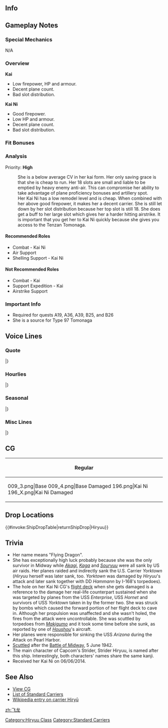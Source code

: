 ==Info==
{{KanmusuInfo|ID=009}}
{{KanmusuInfo|ID=009a}}
{{KanmusuInfo|ID=196}}

==Gameplay Notes==
===Special Mechanics===
N/A

===Overview===
'''Kai'''
* Low firepower, HP and armour.
* Decent plane count.
* Bad slot distribution.

'''Kai Ni'''
* Good firepower.
* Low HP and armour.
* Decent plane count.
* Bad slot distribution.

===Fit Bonuses===
{{:{{BASEPAGENAME}}/Equipment Bonuses}}
{{clear}}

===Analysis===
Priority: '''High'''
: She is a below average CV in her kai form. Her only saving grace is that she is cheap to run. Her 18 slots are small and liable to be emptied by heavy enemy anti-air. This can compromise her ability to take advantage of plane proficiency bonuses and artillery spot. 
: Her Kai Ni has a low remodel level and is cheap. When combined with her above good firepower, it makes her a decent carrier. She is still let down by her slot distribution because her top slot is still 18. She does get a buff to her large slot which gives her a harder hitting airstrike. It is important that you get her to Kai Ni quickly because she gives you access to the Tenzan Tomonaga.

====Recommended Roles====
* Combat - Kai Ni
* Air Support
* Shelling Support - Kai Ni

====Not Recommended Roles====
* Combat - Kai
* Support Expedition - Kai
* Airstrike Support

===Important Info===
* Required for quests A19, A36, A39, B25, and B26
* She is a source for Type 97 Tomonaga

==Voice Lines==
===Quote===
{{ShipquoteHeader}}
{{ShipquoteKai
| scenario    =Introduction
| origin      =航空母艦、飛龍です。空母戦なら、おまかせ！どんな苦境でも戦えます！
| translation =I'm aircraft carrier Hiryuu. Leave the carrier battles to me! I'll fight back against any crisis!<ref>Hiryuu was the only carrier left after American air raid during Midway and her attack damaged CV Yorktown which later sank.</ref>
| audio       =Hiryuu-Introduction.ogg
}}
{{ShipquoteKai
| scenario    =Introduction
| kai2        =yes
| origin      =航空母艦、飛龍です！空母戦ならお任せ！どんな苦境からでも反撃してみせます！
| translation =I'm the aircraft carrier Hiryuu! Leave the carrier battles to me! Watch me fight back against any crisis!
| audio       =HiryuuKaiNi-Intro.mp3
}}
{{ShipquoteKai
| scenario    =Library
| origin      =飛龍型航空母艦、飛龍です。…ん？蒼龍型改じゃないかって？いいじゃん、そんなこと。それより、索敵は大切にねッ。空母戦は先手必勝！慢心はダメ、ゼッタイ。慎重に、そして、大胆に戦い抜こうよ！
| translation =Hiryuu-class aircraft carrier, Hiryuu. Huh? Am I not an improved version of the Souryuu-class, you say? Don't worry about the details. More importantly, scouting is paramount. In carrier warfare, the first to strike wins! Don't let pride blind you. Let's carefully, and also boldly, fight on through!<ref>The second sentence is a reference to historians differing as to whether or not she is of her own Hiryuu-class or if she is a modified member of the Souryuu-class.</ref>
| audio       =Hiryuu-Library.ogg
}}
{{ShipquoteKai
| scenario    =Secretary 1
| origin      =ん？　敵空母が現れましたか？
| translation =Hm? Has an enemy carrier appeared?
| audio       =Hiryuu-Secretary_1.ogg
}}
{{ShipquoteKai
| scenario    =Secretary 2
| origin      =…っあぁ、めっ！　艦載機が落ちちゃいますからぁっ！
| translation =Don't (do that)! The planes will drop off.
| audio       =Hiryuu-Secretary_2.ogg
}}
{{ShipquoteKai
| scenario    =Secretary 3
| origin      =多聞丸に怒られますよ？
| translation =Tamon-maru is going get mad at you.<ref>"Tamon-maru" was nickname of Tamon Yamaguchi, 2nd Carrier Div. commander.</ref>
| audio       =Hiryuu-Secretary_3.ogg
}}
{{ShipquoteKai
| scenario    =Secretary 3
|kai2 = yes
| origin      =多聞丸に…ってあぁ、違うの？ なら大丈夫ね、本当？
| translation =Is Tamon-maru... ah, not him? That's really fine then?
| audio       =HiryuuKaiNi-Sec3.mp3
}}
{{ShipquoteKai
| scenario    =Secretary Idle
| origin      =ほう～ほうほう…これが改飛龍型の新型航空母艦、雲龍型の図面。たくさん作る気だったのねー。へ～これはすごいわー…。あっ、あ、提督、なに？ごめん、聞いてなかった。もっかい言って？
| translation =Ho~hoho... So this is the blueprint for the Unryuu-class, the new upgraded Hiryuu-class carriers. They're making a lot of them. Eh, this is amazing. Ah, oh, what is it Admiral? Sorry, I wasn't listening. Could you repeat that?
| audio       =Hiryuu-Idle.ogg
}}
{{ShipquoteKai
| scenario    =Secretary (Married)
| origin      =提督、新鋭機も嬉しいけれど…やっぱり私は、友永隊と一緒に戦いたいな…。え？解ってくれるの？ありがとう！…あ、つい抱きついちゃった。ごめん！
| translation =Admiral, I'm happy with new equipment but... I definitely prefer fighting with the Tomonaga Squadron... Eh? You have a solution? Thank you! ...Ah, I hugged you without thinking. Sorry!
| audio       =Hiryuu-Secretary_Married.ogg
}}
{{ShipquoteKai
| scenario    =Wedding
| origin      =たまには…そう、たまには…戦いを忘れてもいいよね？　ね、こっち見てよ。うん、好きだな、その笑顔♪
| translation =Sometimes… yeah, sometimes… you can forget about the fighting, you know? Hey, look over here. Yeah, I like it, that kind of face♪
| audio       =Hiryuu-Wedding.ogg
}}
{{ShipquoteKai
| scenario    =Player's Score
| origin      =赤煉瓦から提督に連絡があるみたい。
| translation =Looks like the Red Brick has something to say to you.<ref>The Red Brick referred to IJN headquarter office.</ref>
| audio       =Hiryuu-Looking_At_Scores.ogg
}}
{{ShipquoteKai
| scenario    =Player's Score
| kai2 = yes
| origin      =赤煉瓦の情報を確認ですね？お願いします！
| translation =You want to check the information from the Red Brick? Here you go!
| audio       =HiryuuKaiNi-PlayerScore.mp3
}}
{{ShipquoteKai
| scenario    =Joining the Fleet
| origin      =よしっ！　二航戦、出撃します！
| translation =Alright, 2nd Carrier Division launching!
| audio       =Hiryuu-Joining_A_Sortie.ogg
}}
{{ShipquoteKai
| scenario    =Joining the Fleet
|kai2 = yes
| origin      =よしっ！　第二航空戦隊、旗艦、飛龍！出撃します！
| translation =Alright! 2nd Carrier Division, flagship, Hiryuu! Sortieing!
| audio       =HiryuuKaiNi-JoinFleet.mp3
}}
{{ShipquoteKai
| scenario    =Equipment 1
| origin      =よし、これなら一航戦にも負けませんね。
| translation =Yes, with this we won't lose behind 1st Division.
| audio       =Hiryuu-Equipment_1.ogg
}}
{{ShipquoteKai
| scenario    =Equipment 1
|kai2 = yes
| origin      =やったぁ！良い機体です！ねっ！
| translation =Alright! This is a good plane! Yay!
| audio       =HiryuuKaiNi-Equip1.mp3
}}
{{ShipquoteKai
| scenario    =Equipment 2
| origin      =やったぁ！これでもっと戦える！
| translation =All right! I can fight on with this!
| audio       =Hiryuu-Equipment_2.ogg
}}
{{ShipquoteKai
| scenario    =Equipment 2
|kai2 = yes
| origin      =よぉし！これなら一航戦にも負けません！ねっ？蒼龍！
| translation =Right! With this, we won't lose against the 1st CarDiv! Right, Souryuu!
| audio       =HiryuuKaiNi-Equip2.mp3
}}
{{ShipquoteKai
| scenario    =Equipment 3
| origin      =どうよ！
| translation =How's that?
| audio       =Hiryuu-Equipment_3.ogg
}}
{{ShipquoteKai
| scenario    =Supply
| origin      =補給、ありがたいです！ これでまた出撃可能です！ よーしっ！
| translation =I'm grateful for the resupply! Now I can sortie! Right then!
| audio       =Hiryuu-Supply.ogg
}}
{{ShipquoteKai
| scenario    =Docking (Minor)
| origin      =ちょっと飛行甲板を補修するね
| translation =I'm going to do some light repair on my flight deck.
| audio       =Hiryuu-Docking_Minor.ogg
}}
{{ShipquoteKai
| scenario    =Docking (Major)
| origin      =やれやれ。まっ、たまには休養も必要よね
| translation =Good grief. Well sometimes you just need go into dock.
| audio       =Hiryuu-Docking_Major.ogg
}}
{{ShipquoteKai
| scenario    =Construction
| origin      =建造完了です。良い船だと良いですね。
| translation =Construction completed. Hopefully she's a good one.
| audio       =Hiryuu-Construction.ogg
}}
{{ShipquoteKai
| scenario    =Return From Sortie
| origin      =艦隊が帰投しました。次はMI作戦ですか？
| translation =The fleet has returned. Is Operation MI next?
| audio       =Hiryuu-Returning_From_Sortie.ogg
}}
{{ShipquoteKai
| scenario    =Return From Sortie
|kai2 = yes
| origin      =艦隊が帰投しました。MI作戦の次は…まだ、早いですね。んふふふっ。
| translation =The fleet has returned. It's still... too early to start Operation MI. Ufufufu
| audio       =HiryuuKaiNi-SortieReturn.mp3
}}
{{ShipquoteKai
| scenario    =Starting a Sortie
| origin      =徹底的に叩きます。索敵も念入りにね。
| translation =We'll strike thoroughly. Do the recon properly.
| audio       =Hiryuu-Starting_A_Sortie.ogg
}}
{{ShipquoteKai
| scenario    =Starting a Sortie
|kai2 = yes
| origin      =艦隊出撃！徹底的に叩きましょう！索敵も怠りなく！
| translation =Fleet sortie! Let's completely beat them! Recon properly!
| audio       =HiryuuKaiNi-Sortie.mp3
}}
{{ShipquoteKai
| scenario    =Starting a Battle
| origin      =第一次攻撃隊、発艦！
| translation =First wave, commence launching!
| audio       =Hiryuu-Battle_Start.ogg
}}
{{ShipquoteKai
| scenario    =Starting a Battle
|kai2 = yes
| origin      =二航戦！攻撃隊、発艦！
| translation =2nd CarDiv! Attack corps, take off!
| audio       =HiryuuKaiNi-BattleStart.mp3
}}
{{ShipquoteKai
| scenario    =Attack
| origin      =第二次攻撃の要を認めます、急いで！
| translation =Second attack required. Hurry!<ref>"Second attack required" comes from Joichi Tomonaga, Hiryuu attacker squadron commander's telegram; same with Tomonaga Sq.</ref>
| audio       =Hiryuu-Attack.ogg
}}
{{ShipquoteKai
| scenario    =Air Battle
| origin      =たとえ最後の1艦になっても、叩いて見せます！
| translation =Even if I'm the last one standing, I will fight on!<ref>After the air strike at Midway left Hiryu as the last carrier of the Japanese fleet, Yamaguchi intended to launch an attack with Hiryu's remaining aircraft.</ref>
| audio       =Hiryuu-Air_Battle.ogg
}}
{{ShipquoteKai
| scenario    =Night Battle
| origin      =よしっ、友永隊、頼んだわよ！
| translation =Alright! Tomonaga Squadron, I'm counting on you!
| audio       =Hiryuu-Night_Battle.ogg
}}
{{ShipquoteKai
| scenario    =MVP
| origin      =どぉよ！　ね、多聞丸……見ててくれた？
| translation =How was that! Were you watching, Tamon-maru?
| audio       =Hiryuu-MVP.ogg
}}
{{ShipquoteKai
| scenario    =Minor Damage 1
| origin      =この程度ならかすり傷よっ
| translation =It's just a scratch!
| audio       =Hiryuu-Minor_Damage_1.ogg
}}
{{ShipquoteKai
| scenario    =Minor Damage 2
| origin      =痛っ…まだ、発着艦は出来る？
| translation =Ouch! Is it still safe to take off and land?
| audio       =Hiryuu-Minor_Damage_2.ogg
}}
{{ShipquoteKai
| scenario    =Major Damage
| origin      =やられたっ……！誘爆を防いで！
| translation =I'm hit, watch out for explosions.
| audio       =Hiryuu-Major_Damage.ogg
}}
{{ShipquoteKai
| scenario    =Sunk
| origin      =沈むのね…最後に月を肴に一杯やるかな…
| translation =I'm going to sink... Time to have a drink with the moon...<ref>"Have a drink..." is said to be coming from Admiral Yamaguchi and Hiryuu Captain's last conversation.</ref>
| audio       =Hiryuu-Sunk.ogg
}}
|}<references/>

{{clear}}

===Hourlies===
{{ShipquoteHeader}}
{{ShipquoteKai
| scenario    =00:00
| origin      =さぁ！今日は私が時報ってのを担当するね。　今、ちょうどてっぺん！　午前零時。
| translation =Right! I'll be doing the time notifications today. It's midnight now! 0000.
| audio       =HiryuuKaiNi-0000.mp3
}}
{{ShipquoteKai
| scenario    =01:00
| origin      =マルヒトマルマルゥ　うぅ…ふわぁ…はぁ～　…眠いねぇ
| translation =0100 Ya... yaaaaaawn~ ...I'm kind of sleepy.
| audio       =HiryuuKaiNi-0100.mp3
}}
{{ShipquoteKai
| scenario    =02:00
| origin      =マルフタマルマル　提督、眠くない？　さっすがぁ！
| translation =0200. Admiral, aren't you sleepy? As expected!
| audio       =HiryuuKaiNi-0200.mp3
}}
{{ShipquoteKai
| scenario    =03:00
| origin      =マルサン…マルマルゥ…　んぁ、いかんいかん！コーヒーでもいれよっか？
| translation =03... 00... Ngah, no no! Do you want some coffee? 
| audio       =HiryuuKaiNi-0300.mp3
}}
{{ShipquoteKai
| scenario    =04:00
| origin      =マルヨンマルマル　提督、コーヒー入れたよ。　はい、熱いから気を付けて。
| translation =0400. Admiral, here's the coffee. Yes, be careful, it's hot.
| audio       =HiryuuKaiNi-0400.mp3
}}
{{ShipquoteKai
| scenario    =05:00
| origin      =マルゴーマルマル！　ふわぁ～朝日が目にしみるぅ～　提督！おはよっ！
| translation =0500! Whoa~ the morning sun is in my eyes~ Admiral! Morning!
| audio       =HiryuuKaiNi-0500.mp3
}}
{{ShipquoteKai
| scenario    =06:00
| origin      =マルロクマルマル　あっさですよー！艦隊、総員起こしぃ！さ、一日を始めよう。
| translation =0600, it's morning! Fleet, all hands assemble! Right, it's time to start the day.
| audio       =HiryuuKaiNi-0600.mp3
}}
{{ShipquoteKai
| scenario    =07:00
| origin      =マルナナマルマル　提督、朝ごはん作ったよー。　簡単な和朝食でごめんね。　ごはん足りた？
| translation =0700. Admiral, I made breakfast. Sorry for the simplicity. Is there enough rice?
| audio       =HiryuuKaiNi-0700.mp3
}}
{{ShipquoteKai
| scenario    =08:00
| origin      =マルハチマルマル　さぁ！朝の鍛錬、始めましょうか。　練度向上は大事大事ぃ！
| translation =0800. Right! Let's start the morning training. Increasing experience is very important!
| audio       =HiryuuKaiNi-0800.mp3
}}
{{ShipquoteKai
| scenario    =09:00
| origin      =マルキューマルマル　そうよ。訓練を怠ったら多聞丸に叱られちゃうもん、ね？
| translation =0900. That's right. We'll get scolded by Tamonmaru if we slack off our training right?
| audio       =HiryuuKaiNi-0900.mp3
}}
{{ShipquoteKai
| scenario    =10:00
| origin      =ヒトマルマ…　あ、風雲、巻雲ぉ。　元気してた？　そぉ、ならよかった！　私も元気元気！
| translation =10... Ah, Kazagumo, Makigumo. Are you doing well? Is that so, that's great! I'm doing great too!
| audio       =HiryuuKaiNi-1000.mp3
}}
{{ShipquoteKai
| scenario    =11:00
| origin      =ヒトヒトマルマル　うーん、なんかお腹空かない？　朝、少し軽かったかなぁ？
| translation =1100. Yup, somehow I'm feeling hungry? Was breakfast, a bit too light?
| audio       =HiryuuKaiNi-1100.mp3
}}
{{ShipquoteKai
| scenario    =12:00
| origin      =ヒトフタマルマル　今日はお昼はー…　ん、間宮しちゃおっかぁ？　いいよね？
| translation =1200. It's lunchtime... Hmm, shall we just go to Mamiya's? It's fine right?
| audio       =HiryuuKaiNi-1200.mp3
}}
{{ShipquoteKai
| scenario    =13:00
| origin      =ヒトサンマルマル　ふわぁ～食ぁべた食べたぁ。　間宮さん、美味しいけど、量が足りないよね、ねぇ？
| translation =1300. Whoa~ let's dig in. It's delicious Mamiya-san, but aren't the portions a bit small?<ref>Tamon Yamaguchi A.K.A Tamon-maru is known to be a big eater. This line is a reference to when he was aboard the Yamato and ate the French full course saying "The food is good but the portions are too small".</ref>
| audio       =HiryuuKaiNi-1300.mp3
}}
{{ShipquoteKai
| scenario    =14:00
| origin      =ヒトヨンマルマル　さぁ、腹ごなしに演習しましょうか？　演習は激しく、厳しくいきましょう！
| translation =1400. Right, shall we go on exercises to work off lunch? Let's do exercises vigorously and seriously!
| audio       =HiryuuKaiNi-1400.mp3
}}
{{ShipquoteKai
| scenario    =15:00
| origin      =ヒトゴーマルマル　おっやつのじっかんー♪　あ、伊良湖ちゃんだぁ！　おーい、おーい！
| translation =1500. It's snacktime~♪ Ah, it's Irako-chan! Hey, hey!
| audio       =HiryuuKaiNi-1500.mp3
}}
{{ShipquoteKai
| scenario    =16:00
| origin      =ヒトロクマルマル　蒼龍？　うん、仲良しよ！　なんていうのかなぁ、もう一人の自分自身…っていうか
| translation =1600. Souryuu? Yeah, we're really good friends! How do I say it... she's like another me...<ref>Hiryuu was originally designed as a Souryuu class carrier before being modified after the Tomozuru and 4th fleet incident.</ref>
| audio       =HiryuuKaiNi-1600.mp3
}}
{{ShipquoteKai
| scenario    =17:00
| origin      =ヒトナナマルマル　そんなこと言ってたらもう夕方だしぃ。　どうしよう、夕飯の支度ぅ。
| translation =1700. While we were talking it became evening. What should I do about dinner preparations.
| audio       =HiryuuKaiNi-1700.mp3
}}
{{ShipquoteKai
| scenario    =18:00
| origin      =ヒトハチマルマル　え、提督が作ってくれるの？　そういえば美味しいって蒼龍も言ってた。
| translation =1800. Eh, Admiral you'll make dinner? That's right, Souryuu told me it was delicious.
| audio       =HiryuuKaiNi-1800.mp3
}}
{{ShipquoteKai
| scenario    =19:00
| origin      =ヒトキューマルマル　なんか本格的…。　提督、それ大和ホテル並みじゃない。　美味しそ～。
| translation =1900. It looks really professional... Admiral, this isn't the Hotel Yamato. It looks delicious~
| audio       =HiryuuKaiNi-1900.mp3
}}
{{ShipquoteKai
| scenario    =20:00
| origin      =フタマルマルマル　いっただきまーすぅ！　提督ぅ、これ…おっいしぃ～。　量もあるし、サッイコー！
| translation =2000. I'm digging in~! Admiral, this... is delicious~. There's also enough food, this is great~!
| audio       =HiryuuKaiNi-2000.mp3
}}
{{ShipquoteKai
| scenario    =21:00
| origin      =フタヒトマルマル　ふわぁ…食べた食べたぁ…。　でも、太っちゃう…。　多聞丸に怒られちゃうかなぁ
| translation =2100. Phew... I'm stuffed... But, I'll get fat... I wonder if Tamonmaru will get mad
| audio       =HiryuuKaiNi-2100.mp3
}}
{{ShipquoteKai
| scenario    =22:00
| origin      =フタフタマルマル　うん、友永隊の整備もバッチリ！　明日もこれで戦えます！
| translation =2200. Yup, the Tomonaga corps maintenance is done! They'll be able to fight tomorrow too! 
| audio       =HiryuuKaiNi-2200.mp3
}}
{{ShipquoteKai
| scenario    =23:00
| origin      =フタサンマルマル　ふぅ～今日も一日疲れたねぇ。　提督、お疲れさま。　明日もがんばろっ！
| translation =2300. Phew, I'm really worn out today too. Admiral, thanks for your work. Do your best tomorrow too!
| audio       =HiryuuKaiNi-2300.mp3
}}
|}<references/>

{{clear}}

===Seasonal===
{{SeasonalHeaderOld}}
{{SeasonalQuote
|scenario = [[Seasonal/Christmas_2014|Christmas 2014]]
|origin =ほぅほぅ、クリスマスねぇ。ケーキに七面鳥も……う～ん、美味しいわぁ！　……あれ、瑞鶴？　なんで怒ってんの？　えっ？
|translation =	Hoho, it's Christmas. Aren't cake and turkey just delicious? Huh? Zuikaku? Why are you mad? Oh-<ref>Zuikaku is often referred to as ‘Turkey’ in reference to the [https://en.wikipedia.org/wiki/Battle_of_the_Philippine_Sea Great Marianas Turkey Shoot]. She does not like this.</ref>
|audio =Hiryuu _christmas2014.ogg
|notes =
}}
{{SeasonalQuote
|scenario = [[Seasonal/New_Year_2015|New Year 2015]]
|origin = あけましておめでとうございまーす！提督、今年も二航戦をよろしくね！ねっ！
|translation =	Happy New Year! Take care of the 2nd Carrier Division this year too! OK!?
|audio =Hiryuu _New_Years_Day_2016.ogg
|notes = 
}}
{{SeasonalQuote
|scenario = [[Seasonal/Valentine%27s_Day_2015|Valentine’s Day 2015]]
|origin = んっふ～♪　提督、チョコあげる、チョコ♪　一応手作りだよ？　大事に食べてね♪
|translation =	Nfufu♪ Here’s some chocolates for you, Admiral♪ I made them by hand you know? Savour them alright♪
|audio =Hiryuu _Valentine_Sec1.ogg
|notes = 
}}
{{SeasonalQuote
|scenario = [[Seasonal/Second_Anniversary|2nd Anniversary]]
|origin = そうか今日はお祝いなんだね？やったぁ～♪来年も、提督と一緒にお祝いしたい、ね？
|translation =	I see, so we’re having a celebration? Alright~♪ Let’s celebrate together next year too alright, Admiral?
|audio = 009_Hiryuu_2ndAnniv.mp3
|notes = 
}}
{{SeasonalQuote
|scenario = [[Seasonal/Saury_2016|Saury Festival 2016]]
|origin = くんくん、秋刀魚の塩焼きのいい匂い！そっか、鎮守府秋刀魚祭りの季節！いいねぇ！
|translation =	*Sniff* *Sniff* Salt grilled saury smells good! I see, it’s that time of year for the Naval Base Saury Festival! Nice!
|audio = Hiryuu_Sec1_Saury_2016.mp3
|notes = 
}}
{{SeasonalQuote
|scenario = [[Seasonal/Setsubun_2017|Setsubun 2017]]
|origin = 節分ね。いいんじゃない？鬼は…加賀さんか？誰よ決めた人？提督？赤城さん？
|translation =	It’s Setsubun. Isn’t this nice? The Oni is… Kaga-san? Who picked her? Admiral? Akagi-san?
|audio = Hiryuu_Setsubun_2017.mp3
|notes = 
}}
{{SeasonalQuote
|scenario = [[Seasonal/Fourth_Anniversary|4th Anniversary]]
|origin = やったぁ、四周年！！すごいじゃない！おめでと、提督と私達！イエイ！
|translation =	Hooray, it’s the 4th Anniversary!! This is amazing! Congratulations to all of us! YAY!
|audio = Hiryuu_4th_Anniversary_Sec1_2017.mp3
|notes = 
}}
{{SeasonalQuote
|scenario = [[Seasonal/Fifth_Anniversary|5th Anniversary]]
|origin = やった！また記念の日。すごいじゃない？ありがとう、提督。おめでとう、私達。イェイ！
|translation =	Hooray! It’s another anniversary. Isn’t this amazing? Thank you, Admiral. Congratulations to us. Yay!
|audio = Hiryuu_5th_Anniversary_Sec1.mp3
|notes = 
}}
|}<references/>

{{clear}}

===Misc Lines===
{{SeasonalHeaderOld}}
{{SeasonalQuote
|scenario = [[Summer 2020 Event]]
|origin = 発：第二航空戦隊。宛：全艦隊。我、これより航空戦の指揮をとる！攻撃隊、全機発艦！ 
|translation =	From: 2nd Carrier Division. To: All Fleets. We will now take charge of aerial combat! All attack squadrons, take off! <ref>A reference to a [https://www.sankei.com/west/news/150730/wst1507300007-n1.html telegram] sent by Yamaguchi at Midway after [[Akagi]] was heavily damaged.</ref>
|audio = Ship_Voice_Hiryuu_Kai_Ni_Rainy-Summer_2020_Event_Friend_Fleet_1.mp3
|notes = Friend Fleet 1
}}
|}
<references/>
{{clear}}

==CG==
{| class="mw-collapsible mw-collapsed wikitable" style="width: 100%;"
!Regular
|-
|<gallery>
009_3.png|Base
009_4.png|Base Damaged
196.png|Kai Ni
196_X.png|Kai Ni Damaged
</gallery>
|}

== Drop Locations ==
{{#invoke:ShipDropTable|returnShipDrop|Hiryuu}}

==Trivia==
*Her name means "Flying Dragon".
*She has exceptionally high luck probably because she was the only survivor in Midway while ''[[Akagi]]'', ''[[Kaga]]'' and ''[[Souryuu]]'' were all sank by US air raids. Her planes raided and indirectly sank the U.S. Carrier ''Yorktown'' (''Hiryuu'' herself was later sank, too. ''Yorktown'' was damaged by ''Hiryuu'''s attack and later sank together with DD ''Hammann'' by I-168's torpedoes).
*The hole on her Kai Ni CG's [http://en.wikipedia.org/wiki/Japanese_aircraft_carrier_Hiry%C5%AB#mediaviewer/File:Hiryu_burning.jpg flight deck] when she gets damaged is a reference to the damage her real-life counterpart sustained when she was targeted by planes from the USS ''Enterprise'', USS ''Hornet'' and survivors of USS ''Yorktown'' taken in by the former two. She was struck by bombs which caused the forward portion of her flight deck to cave in. Although her propulsion was unaffected and she wasn't holed, the fires from the attack were uncontrollable. She was scuttled by torpedoes from ''[[Makigumo]]'' and it took some time before she sunk, as reported by one of ''[[Houshou]]'''s aircraft.
*Her planes were responsible for sinking the USS ''Arizona'' during the Attack on Pearl Harbor.
*[http://en.wikipedia.org/wiki/Scuttling Scuttled] after the [http://en.wikipedia.org/wiki/Battle_of_Midway Battle of Midway], 5 June 1942.
*The main character of Capcom's Strider, Strider Hiryuu, is named after this ship. Interestingly, both characters' names share the same kanji.
*Received her Kai Ni on 06/06/2014.

==See Also==
*[[{{PAGENAMEE}}/Gallery|View {{PAGENAME}} CG]]
*[[List of fleet standard aircraft carriers by upgraded maximum stats|List of Standard Carriers]]
*[[wikipedia:Japanese_aircraft_carrier_Hiryū|Wikipedia entry on carrier Hiryū]]
{{shiplist}}
[[Category:Hiryuu Class]]
[[Category:Standard Carriers]]
[[zh:飞龙]]